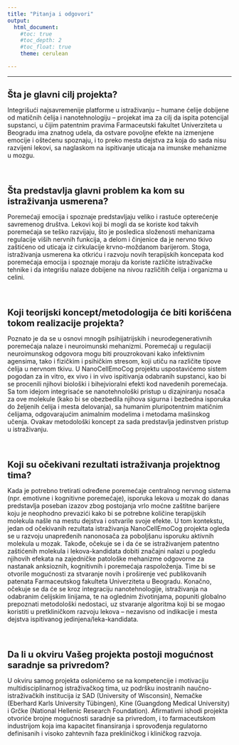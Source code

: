 ---
title: "Pitanja i odgovori"
output: 
  html_document:
    #toc: true
    #toc_depth: 2
    #toc_float: true
    theme: cerulean

---
<style type="text/css">
h1.title {
  font-size: 30px;
}

h1 { /* Header 1 */
  font-size: 20px
}
</style>
***
# Šta je glavni cilj projekta?

Integrišući najsavremenije platforme u istraživanju – humane ćelije dobijene od matičnih ćelija i nanotehnologiju – projekat ima za cilj da ispita potencijal supstanci, u čijim patentnim pravima Farmaceutski fakultet Univerziteta u Beogradu ima znatnog udela, da ostvare povoljne efekte na izmenjene emocije i oštećenu spoznaju,  i to preko mesta dejstva za koja do sada nisu razvijeni lekovi, sa naglaskom na ispitivanje uticaja na imunske mehanizme u mozgu.

&NewLine;<br />

# Šta predstavlja glavni problem ka kom su istraživanja usmerena?
Poremećaji emocija i spoznaje predstavljaju veliko i rastuće opterećenje savremenog društva. Lekovi koji bi mogli da se koriste kod takvih poremećaja se teško razvijaju, što je posledica složenosti mehanizama regulacije viših nervnih funkcija, a delom i činjenice da je nervno tkivo zaštićeno od uticaja iz cirkulacije krvno-moždanom barijerom. Stoga, istraživanja usmerena ka otkriću i razvoju novih terapijskih koncepata kod poremećaja emocija i spoznaje moraju da koriste različite istraživačke tehnike i da integrišu nalaze dobijene na nivou različitih ćelija i organizma u celini.

&NewLine;<br />

# Koji teorijski koncept/metodologija će biti korišćena tokom realizacije projekta?
Poznato je da se u osnovi mnogih psihijatrijskih i neurodegenerativnih poremećaja nalaze i neuroimunski mehanizmi. Poremećaji u regulaciji neuroimunskog odgovora mogu biti prouzrokovani kako infektivnim agensima, tako i fizičkim i psihičkim stresom, koji utiču na različite tipove ćelija u nervnom tkivu. U NanoCellEmoCog projektu uspostavićemo sistem pogodan za in vitro, ex vivo i in vivo ispitivanja odabranih supstanci, kao bi se procenili njihovi biološki i bihejvioralni efekti kod navedenih poremećaja. Sa tom idejom integrisaće se nanotehnološki pristup u dizajniranju nosača za ove molekule (kako bi se obezbedila njihova sigurna i bezbedna isporuka do željenih ćelija i mesta delovanja), sa humanim pluripotentnim matičnim ćelijama, odgovarajućim animalnim modelima i metodama mašinskog učenja. Ovakav metodološki koncept za sada predstavlja jedinstven pristup u istraživanju.

&NewLine;<br />

# Koji su očekivani rezultati istraživanja projektnog tima?
Kada je potrebno tretirati određene poremećaje centralnog nervnog sistema (npr. emotivne i kognitivne poremećaje), isporuka lekova u mozak do danas predstavlja poseban izazov zbog postojanja vrlo moćne zaštitne barijere koju je neophodno prevazići kako bi se potrebne količine terapijskih molekula našle na mestu dejstva i ostvarile svoje efekte. U tom kontekstu, jedan od očekivanih rezultata istraživanja NanoCellEmoCog projekta ogleda se u razvoju unapređenih nanonosača za poboljšanu isporuku aktivnih molekula u mozak. Takođe, očekuje se i da će se istraživanjem patentno zaštićenih molekula i lekova-kandidata dobiti značajni nalazi u pogledu njihovih efekata na zajedničke patološke mehanizme odgovorne za nastanak anksioznih, kognitivnih i poremećaja raspoloženja. Time bi se otvorile mogućnosti za stvaranje novih i proširenje već publikovanih patenata Farmaceutskog fakulteta Univerziteta u Beogradu. Konačno, očekuje se da će se kroz integraciju nanotehnologije, istraživanja na odabranim ćelijskim linijama, te na oglednim životinjama, popuniti globalno prepoznati metodološki nedostaci, uz stvaranje algoritma koji bi se mogao koristiti u pretkliničkom razvoju lekova – nezavisno od indikacije i mesta dejstva ispitivanog jedinjena/leka-kandidata.

&NewLine;<br />

# Da li u okviru Vašeg projekta postoji mogućnost saradnje sa privredom?
U okviru samog projekta oslonićemo se na kompetencije i motivaciju multidisciplinarnog istraživačkog tima, uz podršku inostranih naučno-istraživačkih institucija iz SAD (University of Wisconsin), Nemačke (Eberhard Karls University Tübingen), Kine (Guangdong Medical University) i Grčke (National Hellenic Research Foundation). Afirmativni ishodi projekta otvoriće brojne mogućnosti saradnje sa privredom, i to farmaceutskom industrijom koja ima kapacitet finansiranja i sprovođenja regulatorno definisanih i visoko zahtevnih faza prekliničkog i kliničkog razvoja.
